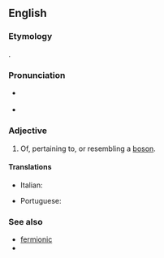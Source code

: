 ==English==

===Etymology===
{{suffix|boson|ic}}.

===Pronunciation===
* {{a|US}} {{IPA|/boʊˈsɑnɪk/}}
* {{rhymes|ɒnɪk}}

===Adjective===
{{en-adj}}

# {{context|quantum physics}} Of, pertaining to, or resembling a [[boson]].

====Translations====
{{trans-top|of, pertaining to, or resembling a boson}}
* Italian: {{t-|it|bosonico}}
{{trans-mid}}
* Portuguese: {{t-|pt|bosônico}}
{{trans-bottom}}

===See also===
* [[fermionic]]
* {{projectlink|wikipedia|Boson}}